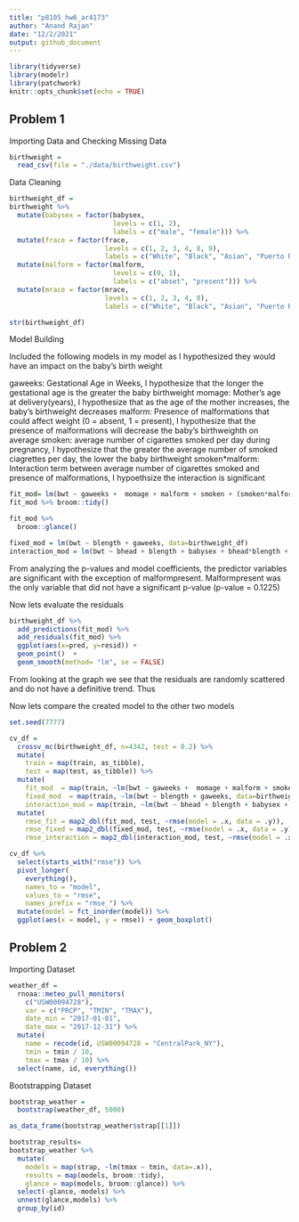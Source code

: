 ```yaml
---
title: "p8105_hw6_ar4173"
author: "Anand Rajan"
date: "12/2/2021"
output: github_document
---
```


```r
library(tidyverse)
library(modelr)
library(patchwork)
knitr::opts_chunk$set(echo = TRUE)
```

## Problem 1

Importing Data and Checking Missing Data 

```r
birthweight =
  read_csv(file = "./data/birthweight.csv")

```

Data Cleaning

```r
birthweight_df =
birthweight %>% 
  mutate(babysex = factor(babysex,
                          levels = c(1, 2),
                          labels = c("male", "female"))) %>% 
  mutate(frace = factor(frace,
                        levels = c(1, 2, 3, 4, 8, 9),
                        labels = c("White", "Black", "Asian", "Puerto Rican", "Other", "Unknown"))) %>% 
  mutate(malform = factor(malform,
                          levels = c(0, 1),
                          labels = c("abset", "present"))) %>% 
  mutate(mrace = factor(mrace,
                        levels = c(1, 2, 3, 4, 8),
                        labels = c("White", "Black", "Asian", "Puerto Rican", "Other")))

str(birthweight_df)
```

Model Building 

Included the following models in my model as I hypothesized they would have an impact on the baby's birth weight 

gaweeks: Gestational Age in Weeks, I hypothesize that the longer the gestational age is the greater the baby birthweight
momage: Mother's age at delivery(years), I hypothesize that as the age of the mother increases, the baby's birthweight decreases
malform: Presence of malformations that could affect weight (0 = absent, 1 = present), I hypothesize that the presence of malformations will decrease the baby's birthweighth on average
smoken: average number of cigarettes smoked per day during pregnancy, I hypothesize that the greater the average number of smoked ciagrettes per day, the lower the baby birthweight
smoken*malform: Interaction term between average number of cigarettes smoked and presence of malformations, I hypoethsize the interaction is significant

```r
fit_mod= lm(bwt ~ gaweeks +  momage + malform + smoken + (smoken*malform), data = birthweight_df )
fit_mod %>% broom::tidy()

fit_mod %>% 
  broom::glance()

fixed_mod = lm(bwt ~ blength + gaweeks, data=birthweight_df)
interaction_mod = lm(bwt ~ bhead + blength + babysex + bhead*blength + bhead*babysex + blength*babysex, data=birthweight_df)
```

From analyzing the p-values and model coefficients, the predictor variables are significant with the exception of malformpresent. Malformpresent was the only variable that did not have a significant p-value (p-value = 0.1225) 


Now lets evaluate the residuals

```r
birthweight_df %>% 
  add_predictions(fit_mod) %>% 
  add_residuals(fit_mod) %>% 
  ggplot(aes(x=pred, y=resid)) +
  geom_point()  +
  geom_smooth(method= "lm", se = FALSE)
```

From looking at the graph we see that the residuals are randomly scattered and do not have a definitive trend. Thus 

Now lets compare the created model to the other two models

```r
set.seed(7777)

cv_df =
  crossv_mc(birthweight_df, n=4342, test = 0.2) %>% 
  mutate(
    train = map(train, as_tibble),
    test = map(test, as_tibble)) %>% 
  mutate(
    fit_mod  = map(train, ~lm(bwt ~ gaweeks +  momage + malform + smoken + (smoken*malform), data = birthweight_df )),
    fixed_mod  = map(train, ~lm(bwt ~ blength + gaweeks, data=birthweight_df)),
    interaction_mod = map(train, ~lm(bwt ~ bhead + blength + babysex + bhead*blength + bhead*babysex + blength*babysex, data=birthweight_df))) %>% 
  mutate(
    rmse_fit = map2_dbl(fit_mod, test, ~rmse(model = .x, data = .y)),
    rmse_fixed = map2_dbl(fixed_mod, test, ~rmse(model = .x, data = .y)),
    rmse_interaction = map2_dbl(interaction_mod, test, ~rmse(model = .x, data = .y)))


```


```r
cv_df %>% 
  select(starts_with("rmse")) %>% 
  pivot_longer(
    everything(),
    names_to = "model", 
    values_to = "rmse",
    names_prefix = "rmse_") %>% 
  mutate(model = fct_inorder(model)) %>% 
  ggplot(aes(x = model, y = rmse)) + geom_boxplot()
```


## Problem 2

Importing Dataset

```r
weather_df = 
  rnoaa::meteo_pull_monitors(
    c("USW00094728"),
    var = c("PRCP", "TMIN", "TMAX"), 
    date_min = "2017-01-01",
    date_max = "2017-12-31") %>%
  mutate(
    name = recode(id, USW00094728 = "CentralPark_NY"),
    tmin = tmin / 10,
    tmax = tmax / 10) %>%
  select(name, id, everything())
```


Bootstrapping Dataset

```r
bootstrap_weather =
  bootstrap(weather_df, 5000) 

as_data_frame(bootstrap_weather$strap[[1]])

```

```r
bootstrap_results=
bootstrap_weather %>% 
  mutate(
    models = map(strap, ~lm(tmax ~ tmin, data=.x)),
    results = map(models, broom::tidy),
    glance = map(models, broom::glance)) %>% 
  select(-glance,-models) %>% 
  unnest(glance,models) %>% 
  group_by(id)

```

